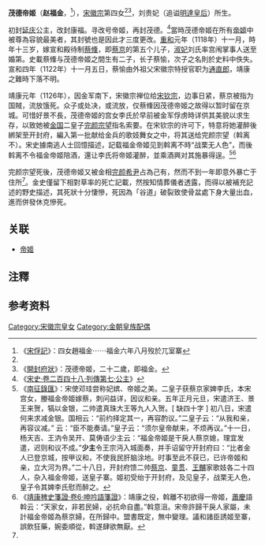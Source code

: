{{東亞女性歷史人物
| 名稱=延庆公主
| 身份=[[宋朝|宋朝]]公主
| 畫像=
| 說明=
| 姓名=赵福金
| 封爵=[[公主|公主]]，帝姬
| 位號=
| 封號=延庆公主，康福公主，茂德帝姬
| 出生年=1106年
| 逝世年=1128年
| 同胞姊妹=[[洵德帝姬|洵德帝姬]]
| 子=蔡愉
| 父親=[[宋徽宗|宋徽宗]]
| 夫=[[蔡鞗|蔡鞗]]<br>[[完顏宗望|完顏宗望]]<br>[[完顏希尹|完顏希尹]]
| 母親=[[明達皇后|明達皇后]]
|}}

'''茂德帝姬'''（'''赵福金'''，{{bd|1106年||1128年||catIdx=Z}}<ref name="宋俘記">《[[:s:宋俘記|宋俘記]]》：四女趙福金⋯⋯福金六年八月歿於兀室寨</ref>），[[宋徽宗|宋徽宗]]第四女{{NoteTag|依《宋史》為第五女，但三女順慶公主早殀，故在成年女兒中排行第四<ref name="宋史"/>}}<ref name="宋俘記"/><ref>《[[:s:開封府狀|開封府狀]]》：茂德帝姬，二十二歲，即福金。</ref>，刘贵妃（追谥[[明達皇后|明達皇后]]）所生。

初封[[延庆区|延庆]]公主，改封康福。寻改号帝姬，再封茂德。<ref name="宋史">《[[:s:宋史/卷248|宋史·卷二百四十八·列傳第七·公主]]》</ref>當時茂德帝姬在所有[[帝姬|帝姬]]中被尊為容貌最美者，其封號也是因此才三度更改。[[重和|重和]]元年（1118年）十一月，時年十三岁，嫁宣和殿待制[[蔡鞗|蔡鞗]]，即[[蔡京|蔡京]]的第五个儿子，[[淑妃|淑妃]]刘氏率宫闱掌事人送至婚第。史載蔡鞗与茂德帝姬之間生有二子，长子蔡愉，次子之名則於史料中佚失。宣和四年（1122年）十一月五日，蔡愉由外祖父宋徽宗特授官职为[[通直郎|通直郎]]，靖康之難時下落不明。

靖康元年（1126年），因金军南下，宋徽宗禅位给[[宋钦宗|宋钦宗]]，边事日紧，蔡京被指为国賊，流放饿死。众子或处决，或流放，仅蔡鞗因茂德帝姬之故得以暂时留在京城。可惜好景不長，茂德帝姬的宫女李氏於早前被金军俘虏時详供其美貌以求生存，以致她被[[金国|金国]]二皇子[[完颜宗望|完颜宗望]]指名索要。在宋钦宗的许可下，特意将她灌醉後綁架至开封府，編入第一批献给金兵的歌妓舞女之中，将其送给完颜宗望（斡离不）。宋史據南逃人士回憶描述，記载福金帝姬见到斡离不時“战栗无人色”，而後斡离不令福金帝姬陪酒，還让李氏将帝姬灌醉，並乘酒興对其施暴得逞。<ref>《[[:s:南征錄匯|南征錄匯]]》：宋使邓珪尝称妃嫔、帝姬之美。二皇子获蔡京家婢李氏，本宋宫女，媵福金帝姬嫁蔡，刺问益详，因议和亲。五年正月元旦，宋遣济王、景王来贺，犒以金银，二帅遣真珠大王等九人入贺。[ 缺四十字 ] 初八日，宋遣何来求减金银。国相云：“前约择定其一，再容酌议。”二皇子云：“从我和亲，再容议减。” 云：“臣不能奏请。”皇子云：“须尔皇帝献来，不烦再议。”十一日，杨天吉、王汭令吴开、莫俦语少主云：“福金帝姬是干戾人蔡京媳，理宜发遣，迟则和议不成。”'''少主'''令王宗沔入城面奏，并手诏留守开封府曰：“比者金人已登京城，按甲议和，不使我民肝脑涂地。时事至此不获已，已许帝姬和亲，立大河为界。”二十八日，开封府馈二帅[[蔡京|蔡京]]、[[童贯|童贯]]、[[王黼|王黼]]家歌妓各二十四人，杂入福金帝姬，送皇子寨。姬初受绐于开封府，及见皇子，战栗无人色，皇子令其婢李氏慰而醉之。</ref><ref>《[[:s:靖康稗史箋證/卷6|靖康稗史箋證·卷6·呻吟語箋證]]》：靖康之役，斡離不初欲得一帝姬，[[蕭慶|蕭慶]]語斡云：“天家女，非若民婦，必抗命自盡。”斡意沮。宋帝許歸干戾人家屬，未計福金帝姬為蔡京婦，在所歸中。盟書既定，無中變理。議和諸臣誘姬至寨，誤飲狂藥，婉委順從，斡遂肆欲無厭。</ref>

完颜宗望死後，茂德帝姬又被金相[[完颜希尹|完颜希尹]]占為己有，然而不到一年即意外暴亡于住所<ref name="宋俘記"/>。金史僅留下相對草率的死亡記載，然按知情葬儀者透露，而得以被補充記述的野史描述，其死狀十分悽慘，死因為「谷道」破裂致使骨盆處下身大量出血，進而併發休克慘死。{{來源請求}}{{NoteTag|「谷道」當時代指肛門，張仲景《傷寒論·陽明全篇》中著有「大豬膽一枚，瀉汁和清醋少許，以灌谷道內，如一食頃，當大便，出宿食惡物甚效」之記載，故而得名。}}

==关联==
*[[帝姬|帝姬]]

==注釋==
{{NoteFoot}}

==参考资料==
{{reflist}}

[[Category:宋徽宗皇女|Category:宋徽宗皇女]]
[[Category:金朝皇族配偶|Category:金朝皇族配偶]]